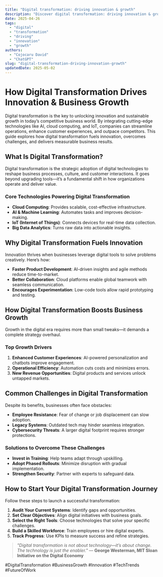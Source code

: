 ```yaml
---
title: "Digital transformation: driving innovation & growth"
description: "Discover digital transformation: driving innovation & growth with this in-depth guide, providing actionable insights and practical tips to boost your knowledge and results."
date: 2025-04-26
tags:
  - "digital"
  - "transformation"
  - "driving"
  - "innovation"
  - "growth"
authors:
  - "Cojocaru David"
  - "ChatGPT"
slug: "digital-transformation-driving-innovation-growth"
updatedDate: 2025-05-02
---
```


# How Digital Transformation Drives Innovation & Business Growth  

Digital transformation is the key to unlocking innovation and sustainable growth in today’s competitive business world. By integrating cutting-edge technologies like AI, cloud computing, and IoT, companies can streamline operations, enhance customer experiences, and outpace competitors. This guide explores how digital transformation fuels innovation, overcomes challenges, and delivers measurable business results.  

## What Is Digital Transformation?  

Digital transformation is the strategic adoption of digital technologies to reshape business processes, culture, and customer interactions. It goes beyond upgrading tools—it’s a fundamental shift in how organizations operate and deliver value.  

### Core Technologies Powering Digital Transformation  
- **Cloud Computing**: Provides scalable, cost-effective infrastructure.  
- **AI & Machine Learning**: Automates tasks and improves decision-making.  
- **IoT (Internet of Things)**: Connects devices for real-time data collection.  
- **Big Data Analytics**: Turns raw data into actionable insights.  

## Why Digital Transformation Fuels Innovation  

Innovation thrives when businesses leverage digital tools to solve problems creatively. Here’s how:  

- **Faster Product Development**: AI-driven insights and agile methods reduce time-to-market.  
- **Better Collaboration**: Cloud platforms enable global teamwork with seamless communication.  
- **Encourages Experimentation**: Low-code tools allow rapid prototyping and testing.  

## How Digital Transformation Boosts Business Growth  

Growth in the digital era requires more than small tweaks—it demands a complete strategy overhaul.  

### Top Growth Drivers  
1. **Enhanced Customer Experiences**: AI-powered personalization and chatbots improve engagement.  
2. **Operational Efficiency**: Automation cuts costs and minimizes errors.  
3. **New Revenue Opportunities**: Digital products and services unlock untapped markets.  

## Common Challenges in Digital Transformation  

Despite its benefits, businesses often face obstacles:  

- **Employee Resistance**: Fear of change or job displacement can slow adoption.  
- **Legacy Systems**: Outdated tech may hinder seamless integration.  
- **Cybersecurity Threats**: A larger digital footprint requires stronger protections.  

### Solutions to Overcome These Challenges  
- **Invest in Training**: Help teams adapt through upskilling.  
- **Adopt Phased Rollouts**: Minimize disruption with gradual implementation.  
- **Strengthen Security**: Partner with experts to safeguard data.  

## How to Start Your Digital Transformation Journey  

Follow these steps to launch a successful transformation:  

1. **Audit Your Current Systems**: Identify gaps and opportunities.  
2. **Set Clear Objectives**: Align digital initiatives with business goals.  
3. **Select the Right Tools**: Choose technologies that solve your specific challenges.  
4. **Build a Skilled Workforce**: Train employees or hire digital experts.  
5. **Track Progress**: Use KPIs to measure success and refine strategies.  

> *"Digital transformation is not about technology—it’s about change. The technology is just the enabler."* — **George Westerman, MIT Sloan Initiative on the Digital Economy**  

#DigitalTransformation #BusinessGrowth #Innovation #TechTrends #FutureOfWork